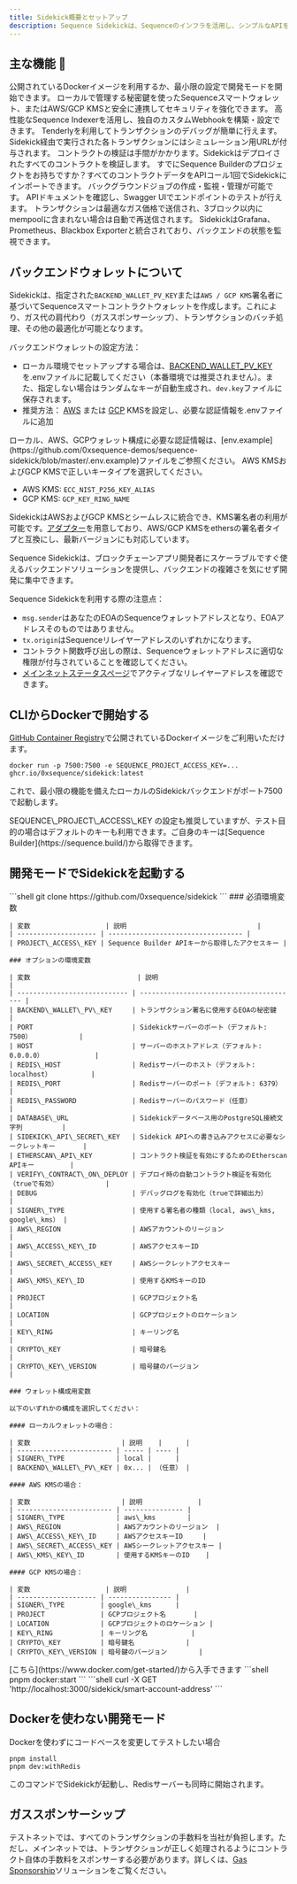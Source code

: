 ```yaml
---
title: Sidekick概要とセットアップ
description: Sequence Sidekickは、Sequenceのインフラを活用し、シンプルなAPIを通じてブロックチェーンの読み書きを可能にする、充実したバックエンドを提供します。
---
```


## 主な機能 🚀

<CardGroup>
  <Card horizontal title="簡単セットアップ" icon="rocket">
    公開されているDockerイメージを利用するか、最小限の設定で開発モードを開始できます。
  </Card>

  <Card horizontal title="柔軟なウォレットオプション" icon="wallet">
    ローカルで管理する秘密鍵を使ったSequenceスマートウォレット、またはAWS/GCP KMSと安全に連携してセキュリティを強化できます。
  </Card>

  <Card horizontal title="Webhook管理" icon="wallet">
    高性能なSequence Indexerを活用し、独自のカスタムWebhookを構築・設定できます。
  </Card>

  <Card horizontal title="Tenderly連携" icon="bug">
    Tenderlyを利用してトランザクションのデバッグが簡単に行えます。Sidekick経由で実行された各トランザクションにはシミュレーション用URLが付与されます。
  </Card>

  <Card horizontal title="自動コントラクト検証" icon="circle-check">
    コントラクトの検証は手間がかかります。Sidekickはデプロイされたすべてのコントラクトを検証します。
  </Card>

  <Card horizontal title="Sequence Builderとの統合" icon="link">
    すでにSequence Builderのプロジェクトをお持ちですか？すべてのコントラクトデータをAPIコール1回でSidekickにインポートできます。
  </Card>

  <Card horizontal title="Bull MQダッシュボード内蔵" icon="gauge">
    バックグラウンドジョブの作成・監視・管理が可能です。
  </Card>

  <Card horizontal title="Swagger UI" icon="book">
    APIドキュメントを確認し、Swagger UIでエンドポイントのテストが行えます。
  </Card>

  <Card horizontal title="最適化されたトランザクション実行" icon="bolt">
    トランザクションは最適なガス価格で送信され、3ブロック以内にmempoolに含まれない場合は自動で再送信されます。
  </Card>

  <Card horizontal title="分析とモニタリング" icon="heart">
    SidekickはGrafana、Prometheus、Blackbox Exporterと統合されており、バックエンドの状態を監視できます。
  </Card>
</CardGroup>

## バックエンドウォレットについて
Sidekickは、指定された`BACKEND_WALLET_PV_KEY`または`AWS / GCP KMS`署名者に基づいてSequenceスマートコントラクトウォレットを作成します。これにより、ガス代の肩代わり（ガススポンサーシップ）、トランザクションのバッチ処理、その他の最適化が可能となります。

バックエンドウォレットの設定方法：
- ローカル環境でセットアップする場合は、[BACKEND\_WALLET\_PV\_KEY](https://github.com/0xsequence-demos/sequence-sidekick/blob/e76a47d0b9ef19f23736c1e8f863ed4795b855a8/.env.example#L16)を.envファイルに記載してください（本番環境では推奨されません）。また、指定しない場合はランダムなキーが自動生成され、`dev.key`ファイルに保存されます。
- 推奨方法： [AWS](https://aws.amazon.com/kms/) または [GCP](https://cloud.google.com/kms) KMSを設定し、必要な認証情報を.envファイルに追加

<Note>
  ローカル、AWS、GCPウォレット構成に必要な認証情報は、[env.example](https://github.com/0xsequence-demos/sequence-sidekick/blob/master/.env.example)ファイルをご参照ください。
</Note>

<Note>
  AWS KMSおよびGCP KMSで正しいキータイプを選択してください。

  - AWS KMS: `ECC_NIST_P256_KEY_ALIAS`
  - GCP KMS: `GCP_KEY_RING_NAME`
</Note>

SidekickはAWSおよびGCP KMSとシームレスに統合でき、KMS署名者の利用が可能です。[アダプター](https://github.com/orgs/0xsequence/repositories?q=kms)を用意しており、AWS/GCP KMSをethersの署名者タイプと互換にし、最新バージョンにも対応しています。

Sequence Sidekickは、ブロックチェーンアプリ開発者にスケーラブルですぐ使えるバックエンドソリューションを提供し、バックエンドの複雑さを気にせず開発に集中できます。

<Callout type="warning">
  Sequence Sidekickを利用する際の注意点：

  - `msg.sender`はあなたのEOAのSequenceウォレットアドレスとなり、EOAアドレスそのものではありません。
  - `tx.origin`はSequenceリレイヤーアドレスのいずれかになります。
  - コントラクト関数呼び出しの際は、Sequenceウォレットアドレスに適切な権限が付与されていることを確認してください。
  - [メインネットステータスページ](https://mainnet-relayer.sequence.app/status)でアクティブなリレイヤーアドレスを確認できます。
</Callout>

## CLIからDockerで開始する
[GitHub Container Registry](https://github.com/0xsequence/sidekick/pkgs/container/sidekick)で公開されているDockerイメージをご利用いただけます。

```shell
docker run -p 7500:7500 -e SEQUENCE_PROJECT_ACCESS_KEY=... ghcr.io/0xsequence/sidekick:latest
```

これで、最小限の機能を備えたローカルのSidekickバックエンドがポート7500で起動します。

<Note>
  SEQUENCE\_PROJECT\_ACCESS\_KEY の設定も推奨していますが、テスト目的の場合はデフォルトのキーも利用できます。ご自身のキーは[Sequence Builder](https://sequence.build/)から取得できます。
</Note>

## 開発モードでSidekickを起動する

<Steps>
  <Step title="Sidekickリポジトリをクローンする">
    ```shell
    git clone https://github.com/0xsequence/sidekick
    ```
  </Step>

  <Step title="必要な環境変数を設定する">
    ### 必須環境変数

    | 変数                   | 説明                                 |
    | -------------------- | ---------------------------------- |
    | PROJECT\_ACCESS\_KEY | Sequence Builder APIキーから取得したアクセスキー |

    ### オプションの環境変数

    | 変数                           | 説明                                       |
    | ---------------------------- | ---------------------------------------- |
    | BACKEND\_WALLET\_PV\_KEY     | トランザクション署名に使用するEOAの秘密鍵                   |
    | PORT                         | Sidekickサーバーのポート（デフォルト: 7500）            |
    | HOST                         | サーバーのホストアドレス（デフォルト: 0.0.0.0）             |
    | REDIS\_HOST                  | Redisサーバーのホスト（デフォルト: localhost）          |
    | REDIS\_PORT                  | Redisサーバーのポート（デフォルト: 6379）               |
    | REDIS\_PASSWORD              | Redisサーバーのパスワード（任意）                      |
    | DATABASE\_URL                | Sidekickデータベース用のPostgreSQL接続文字列          |
    | SIDEKICK\_API\_SECRET\_KEY   | Sidekick APIへの書き込みアクセスに必要なシークレットキー       |
    | ETHERSCAN\_API\_KEY          | コントラクト検証を有効にするためのEtherscan APIキー         |
    | VERIFY\_CONTRACT\_ON\_DEPLOY | デプロイ時の自動コントラクト検証を有効化（trueで有効）            |
    | DEBUG                        | デバッグログを有効化（trueで詳細出力）                    |
    | SIGNER\_TYPE                 | 使用する署名者の種類（local, aws\_kms, google\_kms） |
    | AWS\_REGION                  | AWSアカウントのリージョン                           |
    | AWS\_ACCESS\_KEY\_ID         | AWSアクセスキーID                              |
    | AWS\_SECRET\_ACCESS\_KEY     | AWSシークレットアクセスキー                          |
    | AWS\_KMS\_KEY\_ID            | 使用するKMSキーのID                             |
    | PROJECT                      | GCPプロジェクト名                               |
    | LOCATION                     | GCPプロジェクトのロケーション                         |
    | KEY\_RING                    | キーリング名                                   |
    | CRYPTO\_KEY                  | 暗号鍵名                                     |
    | CRYPTO\_KEY\_VERSION         | 暗号鍵のバージョン                                |

    ### ウォレット構成用変数

    以下のいずれかの構成を選択してください：

    #### ローカルウォレットの場合：

    | 変数                       | 説明    |      |
    | ------------------------ | ----- | ---- |
    | SIGNER\_TYPE             | local |      |
    | BACKEND\_WALLET\_PV\_KEY | 0x... | （任意） |

    #### AWS KMSの場合：

    | 変数                       | 説明              |
    | ------------------------ | --------------- |
    | SIGNER\_TYPE             | aws\_kms        |
    | AWS\_REGION              | AWSアカウントのリージョン  |
    | AWS\_ACCESS\_KEY\_ID     | AWSアクセスキーID     |
    | AWS\_SECRET\_ACCESS\_KEY | AWSシークレットアクセスキー |
    | AWS\_KMS\_KEY\_ID        | 使用するKMSキーのID    |

    #### GCP KMSの場合：

    | 変数                   | 説明               |
    | -------------------- | ---------------- |
    | SIGNER\_TYPE         | google\_kms      |
    | PROJECT              | GCPプロジェクト名       |
    | LOCATION             | GCPプロジェクトのロケーション |
    | KEY\_RING            | キーリング名           |
    | CRYPTO\_KEY          | 暗号鍵名             |
    | CRYPTO\_KEY\_VERSION | 暗号鍵のバージョン        |
  </Step>

  <Step title="Dockerがインストールされていることを確認してください">
    [こちら](https://www.docker.com/get-started/)から入手できます
  </Step>

  <Step title="DockerコンテナでSidekickを起動する">
    ```shell
    pnpm docker:start
    ```
  </Step>

  <Step title="バックエンドウォレットアドレスの確認">
    ```shell
    curl -X GET 'http://localhost:3000/sidekick/smart-account-address'
    ```
  </Step>
</Steps>

## Dockerを使わない開発モード
Dockerを使わずにコードベースを変更してテストしたい場合

```shell
pnpm install
pnpm dev:withRedis
```

このコマンドでSidekickが起動し、Redisサーバーも同時に開始されます。

## ガススポンサーシップ
テストネットでは、すべてのトランザクションの手数料を当社が負担します。ただし、メインネットでは、トランザクションが正しく処理されるようにコントラクト自体の手数料をスポンサーする必要があります。詳しくは、[Gas Sponsorship](/solutions/builder/gas-tank)ソリューションをご覧ください。